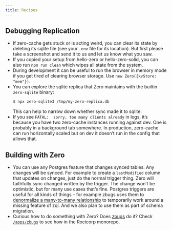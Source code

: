 ```yaml
---
title: Recipes
---
```


## Debugging Replication

- If zero-cache gets stuck or is acting weird, you can clear its state by deleting its sqlite file (see your `.env` file for its location). But first please take a screenshot and send it to us and let us know what you saw.
- If you copied your setup from hello-zero or hello-zero-solid, you can also run `npm run clean` which wipes all state from the system.
- During development it can be useful to run the browser in memory mode if you get tired of clearing browser storage. Use `new Zero({kvStore: "mem"})`.
- You can explore the sqlite replica that Zero maintains with the builtin `zero-sqlite` binary:
  ```bash
  $ npx zero-sqlite3 /tmp/my-zero-replica.db
  ```
  This can help to narrow down whether sync made it to sqlite.
- If you see `FATAL:  sorry, too many clients already` in logs, it’s because you have two zero-cache instances running against dev. One is probably in a background tab somewhere. In production, zero-cache can run horizontally scaled but on dev it doesn’t run in the config that allows that.

## Building with Zero

- You can use any Postgres feature that changes synced tables. Any changes will be synced. For example to create a `lastModified` column that updates on changes, just do the normal trigger thing. Zero will faithfully sync changed written by the trigger. The change won’t be optimistic, but for many use cases that’s fine. Postgres triggers are useful for all kinds of things – for example zbugs uses them to [denormalize a many-to-many relationship](https://github.com/rocicorp/mono/blob/main/apps/zbugs/docker/init_upstream/init.sql#L28) to temporarily work around a missing feature of zql. And we also plan to use them as part of schema migration.
- Curious how to do something with Zero? Does [zbugs](https://bugs.rocicorp.dev/) do it? Check [`/apps/zbugs`](https://github.com/rocicorp/mono/tree/main/apps/zbugs) to see how in the Rocicorp monorepo.
